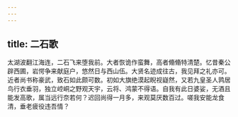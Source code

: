 ```yaml
---
---
---
```

title: 二石歌
---



太湖波翻江海连，二石飞来堕我前。大者恢诡作蛮舞，高者翛翛特清楚。忆昔秦公辟西圃，岩愕争来献庭户，悠然日与西山伍。大贤名迹成往古，我见拜之礼亦可。近者尚书称豪武，致石如此颇可数。初如大旗绝漠起睨视嶷然，又若九皇圣人鹑居鸟行衣垂羽，独立崆峒之野观天宇，云将、鸿蒙不得语。自我有此日婆娑，无酒且能发高歌，属当远行奈若何？迟回尚得一月多，来观莫厌数百过。嗟我安能龙食清，垂老疲役违吾情？